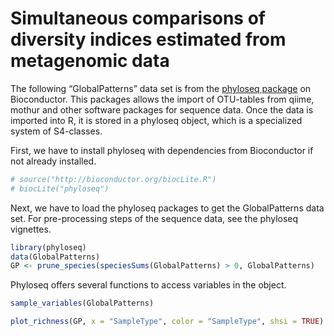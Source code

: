 Simultaneous comparisons of diversity indices estimated from metagenomic data
==============================================================================

The following "GlobalPatterns" data set is from the [phyloseq package](http://joey711.github.io/phyloseq/) on Bioconductor. This packages allows the import of OTU-tables from qiime, mothur and other software packages for sequence data. Once the data is imported into R, it is stored in a phyloseq object, which is a specialized system of S4-classes. 

First, we have to install phyloseq with dependencies from Bioconductor if not already installed.

```r
# source("http://bioconductor.org/biocLite.R")
# biocLite("phyloseq")
```

Next, we have to load the phyloseq packages to get the GlobalPatterns data set. For pre-processing steps of the sequence data, see the phyloseq vignettes.

```r
library(phyloseq)
data(GlobalPatterns)
GP <- prune_species(speciesSums(GlobalPatterns) > 0, GlobalPatterns)
```

Phyloseq offers several functions to access variables in the object. 

```r
sample_variables(GlobalPatterns)
```

```r
plot_richness(GP, x = "SampleType", color = "SampleType", shsi = TRUE)
```





